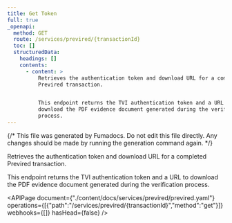 ```yaml
---
title: Get Token
full: true
_openapi:
  method: GET
  route: /services/previred/{transactionId}
  toc: []
  structuredData:
    headings: []
    contents:
      - content: >
          Retrieves the authentication token and download URL for a completed
          Previred transaction.


          This endpoint returns the TVI authentication token and a URL to
          download the PDF evidence document generated during the verification
          process.
---
```


{/* This file was generated by Fumadocs. Do not edit this file directly. Any changes should be made by running the generation command again. */}

Retrieves the authentication token and download URL for a completed Previred transaction.

This endpoint returns the TVI authentication token and a URL to download the PDF evidence document generated during the verification process.


<APIPage document={"./content/docs/services/previred/previred.yaml"} operations={[{"path":"/services/previred/{transactionId}","method":"get"}]} webhooks={[]} hasHead={false} />